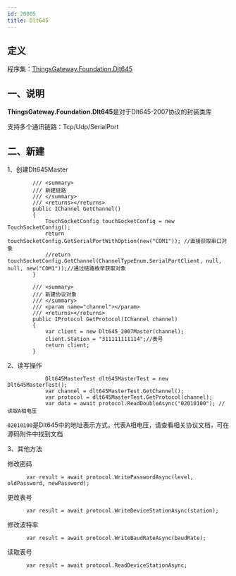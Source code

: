 ```yaml
---
id: 20005
title: Dlt645
---
```




## 定义

程序集：[ThingsGateway.Foundation.Dlt645](https://www.nuget.org/packages/ThingsGateway.Foundation.Dlt645)

## 一、说明

**ThingsGateway.Foundation.Dlt645**是对于Dlt645-2007协议的封装类库

支持多个通讯链路：Tcp/Udp/SerialPort

## 二、新建

1、创建Dlt645Master

```
        /// <summary>
        /// 新建链路
        /// </summary>
        /// <returns></returns>
        public IChannel GetChannel()
        {
            TouchSocketConfig touchSocketConfig = new TouchSocketConfig();
            return touchSocketConfig.GetSerialPortWithOption(new("COM1")); //直接获取串口对象
            //return touchSocketConfig.GetChannel(ChannelTypeEnum.SerialPortClient, null, null, new("COM1"));//通过链路枚举获取对象
        }

        /// <summary>
        /// 新建协议对象
        /// </summary>
        /// <param name="channel"></param>
        /// <returns></returns>
        public IProtocol GetProtocol(IChannel channel)
        {
            var client = new Dlt645_2007Master(channel);
            client.Station = "311111111114";//表号
            return client;
        }
```
2、读写操作


```
            Dlt645MasterTest dlt645MasterTest = new Dlt645MasterTest();
            var channel = dlt645MasterTest.GetChannel();
            var protocol = dlt645MasterTest.GetProtocol(channel);
            var data = await protocol.ReadDoubleAsync("02010100"); //读取A相电压

```

`02010100`是Dlt645中的地址表示方式，代表A相电压，请查看相关协议文档，可在源码附件中找到文档

3、其他方法

修改密码

```
      var result = await protocol.WritePasswordAsync(level, oldPassword, newPassword);
```

更改表号

```
      var result = await protocol.WriteDeviceStationAsync(station);
```

修改波特率

```
      var result = await protocol.WriteBaudRateAsync(baudRate);
```

读取表号

```
      var result = await protocol.ReadDeviceStationAsync;
```
